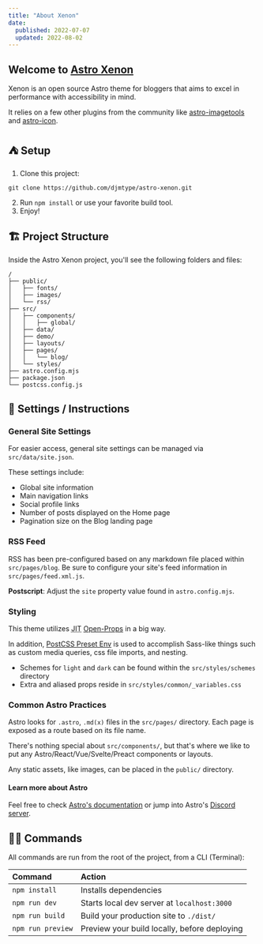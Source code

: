 ```yaml
---
title: "About Xenon"
date: 
  published: 2022-07-07
  updated: 2022-08-02
---
```


<MediaImage src="social.jpg" alt="image" />

## Welcome to [Astro Xenon](https://astro-xenon.netlify.app)

Xenon is an open source Astro theme for bloggers that aims to excel in performance with accessibility in mind. 

It relies on a few other plugins from the community like [astro-imagetools](https://github.com/RafidMuhymin/astro-imagetools#readme) and [astro-icon](https://github.com/natemoo-re/astro-icon#readme). 

## ⛺ Setup
1. Clone this project:  
```
git clone https://github.com/djmtype/astro-xenon.git
```
2. Run `npm install` or use your favorite build tool. 
3. Enjoy!

## 🏗 Project Structure

Inside the Astro Xenon project, you'll see the following folders and files:

```
/
├── public/
│   ├── fonts/
│   ├── images/
│   └── rss/
├── src/
│   ├── components/
│   │   ├── global/
│   ├── data/
│   ├── demo/
│   ├── layouts/
│   ├── pages/
│   │   └── blog/
│   └── styles/
├── astro.config.mjs
├── package.json
└── postcss.config.js
```

## 📖 Settings / Instructions

### General Site Settings 
For easier access, general site settings can be managed via `src/data/site.json`. 

These settings include: 
- Global site information
- Main navigation links
- Social profile links
- Number of posts displayed on the Home page
- Pagination size on the Blog landing page

### RSS Feed
RSS has been pre-configured based on any markdown file placed within `src/pages/blog`. Be sure to configure your site's feed information in `src/pages/feed.xml.js`. 

**Postscript**: Adjust the `site` property value found in `astro.config.mjs`. 


### Styling 
This theme utilizes <abbr title="Just In Time">JIT</abbr>  [Open-Props](https://open-props.style/) in a big way. 

In addition, [PostCSS Preset Env](https://preset-env.cssdb.org/) is used to accomplish Sass-like things such as custom media queries, css file imports, and nesting.

- Schemes for `light` and `dark` can be found within the `src/styles/schemes` directory
- Extra and aliased props reside in `src/styles/common/_variables.css` 

### Common Astro Practices 

Astro looks for `.astro`, `.md(x)` files in the `src/pages/` directory. Each page is exposed as a route based on its file name.

There's nothing special about `src/components/`, but that's where we like to put any Astro/React/Vue/Svelte/Preact components or layouts.

Any static assets, like images, can be placed in the `public/` directory.

#### Learn more about Astro

Feel free to check [Astro's documentation](https://docs.astro.build) or jump into Astro's [Discord server](https://astro.build/chat).

## 🧞‍♂️ Commands

All commands are run from the root of the project, from a CLI (Terminal):

| Command           | Action                                       |
| :---------------- | :------------------------------------------- |
| `npm install`     | Installs dependencies                        |
| `npm run dev`     | Starts local dev server at `localhost:3000`  |
| `npm run build`   | Build your production site to `./dist/`      |
| `npm run preview` | Preview your build locally, before deploying |
